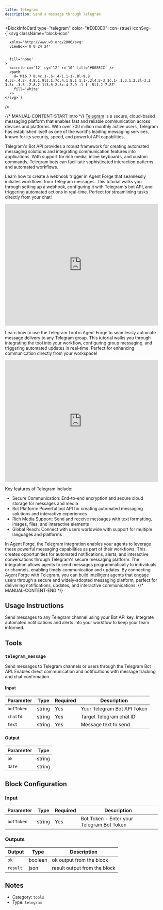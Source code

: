 ```yaml
---
title: Telegram
description: Send a message through Telegram
---
```



<BlockInfoCard 
  type="telegram"
  color="#E0E0E0"
  icon={true}
  iconSvg={`<svg className="block-icon"
      
      xmlns='http://www.w3.org/2000/svg'
      viewBox='0 0 24 24'
      
      
      fill='none'
    >
      <circle cx='12' cy='12' r='10' fill='#0088CC' />
      <path
        d='M16.7 8.4c.1-.6-.4-1.1-1-.8l-9.8 4.3c-.4.2-.4.8.1.9l2.1.7c.4.1.8.1 1.1-.2l4.5-3.1c.1-.1.3.1.2.2l-3.2 3.5c-.3.3-.2.8.2 1l3.6 2.3c.4.2.9-.1 1-.5l1.2-7.8Z'
        fill='white'
      />
    </svg>`}
/>

{/* MANUAL-CONTENT-START:intro */}
[Telegram](https://telegram.org) is a secure, cloud-based messaging platform that enables fast and reliable communication across devices and platforms. With over 700 million monthly active users, Telegram has established itself as one of the world's leading messaging services, known for its security, speed, and powerful API capabilities.

Telegram's Bot API provides a robust framework for creating automated messaging solutions and integrating communication features into applications. With support for rich media, inline keyboards, and custom commands, Telegram bots can facilitate sophisticated interaction patterns and automated workflows.

Learn how to create a webhook trigger in Agent Forge that seamlessly initiates workflows from Telegram messages. This tutorial walks you through setting up a webhook, configuring it with Telegram's bot API, and triggering automated actions in real-time. Perfect for streamlining tasks directly from your chat!

<iframe
  width="100%"
  height="400"
  src="https://www.youtube.com/embed/9oKcJtQ0_IM"
  title="Use Telegram with Agent Forge"
  frameBorder="0"
  allow="accelerometer; autoplay; clipboard-write; encrypted-media; gyroscope; picture-in-picture"
  allowFullScreen
></iframe>

Learn how to use the Telegram Tool in Agent Forge to seamlessly automate message delivery to any Telegram group. This tutorial walks you through integrating the tool into your workflow, configuring group messaging, and triggering automated updates in real-time. Perfect for enhancing communication directly from your workspace!

<iframe
  width="100%"
  height="400"
  src="https://www.youtube.com/embed/AG55LpUreGI"
  title="Use Telegram with Agent Forge"
  frameBorder="0"
  allow="accelerometer; autoplay; clipboard-write; encrypted-media; gyroscope; picture-in-picture"
  allowFullScreen
></iframe>

Key features of Telegram include:

- Secure Communication: End-to-end encryption and secure cloud storage for messages and media
- Bot Platform: Powerful bot API for creating automated messaging solutions and interactive experiences
- Rich Media Support: Send and receive messages with text formatting, images, files, and interactive elements
- Global Reach: Connect with users worldwide with support for multiple languages and platforms

In Agent Forge, the Telegram integration enables your agents to leverage these powerful messaging capabilities as part of their workflows. This creates opportunities for automated notifications, alerts, and interactive conversations through Telegram's secure messaging platform. The integration allows agents to send messages programmatically to individuals or channels, enabling timely communication and updates. By connecting Agent Forge with Telegram, you can build intelligent agents that engage users through a secure and widely-adopted messaging platform, perfect for delivering notifications, updates, and interactive communications.
{/* MANUAL-CONTENT-END */}


## Usage Instructions

Send messages to any Telegram channel using your Bot API key. Integrate automated notifications and alerts into your workflow to keep your team informed.



## Tools

### `telegram_message`

Send messages to Telegram channels or users through the Telegram Bot API. Enables direct communication and notifications with message tracking and chat confirmation.

#### Input

| Parameter | Type | Required | Description |
| --------- | ---- | -------- | ----------- |
| `botToken` | string | Yes | Your Telegram Bot API Token |
| `chatId` | string | Yes | Target Telegram chat ID |
| `text` | string | Yes | Message text to send |

#### Output

| Parameter | Type |
| --------- | ---- |
| `ok` | string |
| `date` | string |



## Block Configuration

### Input

| Parameter | Type | Required | Description | 
| --------- | ---- | -------- | ----------- | 
| `botToken` | string | Yes | Bot Token - Enter your Telegram Bot Token |



### Outputs

| Output | Type | Description |
| ------ | ---- | ----------- |
| `ok` | boolean | ok output from the block |
| `result` | json | result output from the block |


## Notes

- Category: `tools`
- Type: `telegram`
